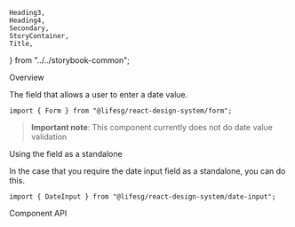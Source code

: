     Heading3,
    Heading4,
    Secondary,
    StoryContainer,
    Title,
} from "../../storybook-common";

<Meta title="Form/DateInput" component={Form.DateInput} />

<Title>Form.DateInput</Title>

<Secondary>Overview</Secondary>

The field that allows a user to enter a date value.

```tsx
import { Form } from "@lifesg/react-design-system/form";
```

> **Important note**: This component currently does not do date value validation

<Canvas>
    <Story name="DateInput">
        <StoryContainer>
            <Container>
                <Form.DateInput label="This is the date input" />
                <Form.DateInput label="This is the disabled state" disabled />
                <Form.DateInput label="This is the readonly state" readOnly />
                <Form.DateInput
                    label="This is the error state"
                    errorMessage="Date is required"
                />
            </Container>
        </StoryContainer>
    </Story>
</Canvas>

<Heading3>Using the field as a standalone</Heading3>

In the case that you require the date input field as a standalone, you can do this.

```tsx
import { DateInput } from "@lifesg/react-design-system/date-input";
```

<Preview>
    <Story name="Standalone usage">
        <StoryContainer>
            <Container>
                <DateInput />
            </Container>
        </StoryContainer>
    </Story>
</Preview>

<Secondary>Component API</Secondary>

<PropsTable />
